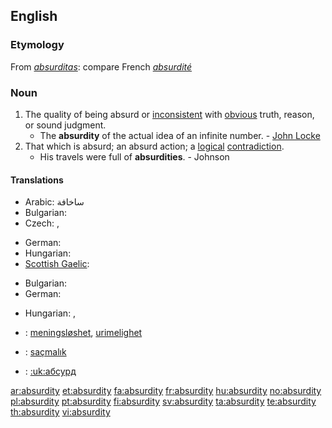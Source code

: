 ==English==

===Etymology===
From {{etyl|la}} ''[[absurditas]]'': compare French ''[[absurdité]]''

===Noun===
{{en-noun|absurdities}}

# The quality of being absurd or [[inconsistent]] with [[obvious]] truth, reason, or sound judgment.
#* The '''absurdity''' of the actual idea of an infinite number. - [[w:John Locke|John Locke]]
# That which is absurd; an absurd action; a [[logical]] [[contradiction]].
#* His travels were full of '''absurdities'''. - Johnson

====Translations====
{{trans-top|the quality of being absurd}}
* Arabic: ساخافة
* Bulgarian: {{t+|bg|абсурдност|tr=absúrdnost}}
* Czech: {{t-|cs|absurdnost|f}}, {{t-|cs|absurdita|f}}
{{trans-mid}}
* German: {{t+|de|Absurdität|f}}
* Hungarian: {{t+|hu|abszurdum}}
* [[Scottish Gaelic]]: {{t-|gd|amaideas|m|xs=Scottish Gaelic}}
{{trans-bottom}}
{{trans-top|an absurd action}}
* Bulgarian: {{t+|bg|абсурдност|tr=absúrdnost}}
* German: {{t+|de|Absurdität|f}}
{{trans-mid}}
* Hungarian: {{t+|hu|abszurdum}}, {{t+|hu|képtelenség}}
{{trans-bottom}}

{{checktrans-top}}
* {{ttbc|Norwegian}}: [[meningsløshet]], [[urimelighet]] {{c}}
* {{ttbc|Turkish}}: [[saçmalık]]
* {{ttbc|Ukrainian}}: [[:uk:абсурд]]
{{checktrans-bottom}}

[[ar:absurdity]]
[[et:absurdity]]
[[fa:absurdity]]
[[fr:absurdity]]
[[hu:absurdity]]
[[no:absurdity]]
[[pl:absurdity]]
[[pt:absurdity]]
[[fi:absurdity]]
[[sv:absurdity]]
[[ta:absurdity]]
[[te:absurdity]]
[[th:absurdity]]
[[vi:absurdity]]